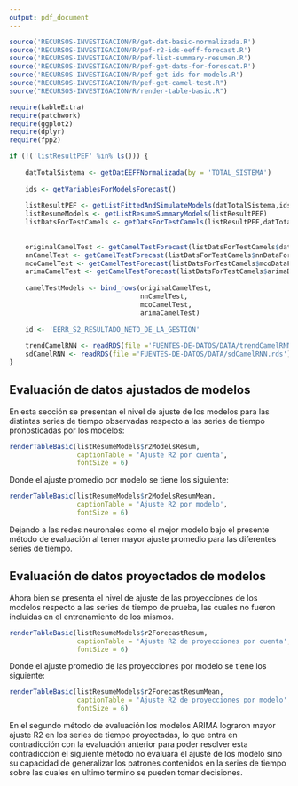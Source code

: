 ```yaml
---
output: pdf_document
---
```


```r
source('RECURSOS-INVESTIGACION/R/get-dat-basic-normalizada.R')
source('RECURSOS-INVESTIGACION/R/pef-r2-ids-eeff-forecast.R')
source('RECURSOS-INVESTIGACION/R/pef-list-summary-resumen.R')
source('RECURSOS-INVESTIGACION/R/pef-get-dats-for-forescat.R')
source('RECURSOS-INVESTIGACION/R/pef-get-ids-for-models.R')
source("RECURSOS-INVESTIGACION/R/pef-get-camel-test.R")
source("RECURSOS-INVESTIGACION/R/render-table-basic.R")

require(kableExtra)
require(patchwork)
require(ggplot2)
require(dplyr)
require(fpp2)

if (!('listResultPEF' %in% ls())) {
    
    datTotalSistema <- getDatEEFFNormalizada(by = 'TOTAL_SISTEMA')
    
    ids <- getVariablesForModelsForecast()
    
    listResultPEF <- getListFittedAndSimulateModels(datTotalSistema,ids)
    listResumeModels <- getListResumeSummaryModels(listResultPEF)
    listDatsForTestCamels <- getDatsForTestCamels(listResultPEF,datTotalSistema,12,TRUE)
    
    
    originalCamelTest <- getCamelTestForecast(listDatsForTestCamels$datCuentas)
    nnCamelTest <- getCamelTestForecast(listDatsForTestCamels$nnDataForecastCuentas)
    mcoCamelTest <- getCamelTestForecast(listDatsForTestCamels$mcoDataForecastCuentas)
    arimaCamelTest <- getCamelTestForecast(listDatsForTestCamels$arimaDataForecastCuentas)
    
    camelTestModels <- bind_rows(originalCamelTest,
                                 nnCamelTest,
                                 mcoCamelTest,
                                 arimaCamelTest)
    
    id <- 'EERR_S2_RESULTADO_NETO_DE_LA_GESTION'
    
    trendCamelRNN <- readRDS(file ='FUENTES-DE-DATOS/DATA/trendCamelRNN.rds')
    sdCamelRNN <- readRDS(file ='FUENTES-DE-DATOS/DATA/sdCamelRNN.rds')
}

```


## Evaluación de datos ajustados de modelos

En esta sección se presentan el nivel de ajuste de los modelos para las distintas series de tiempo observadas respecto a las series de tiempo pronosticadas por los modelos:

```r
renderTableBasic(listResumeModels$r2ModelsResum, 
                 captionTable = 'Ajuste R2 por cuenta',
                 fontSize = 6)
```

Donde el ajuste promedio por modelo se tiene los siguiente:

```r
renderTableBasic(listResumeModels$r2ModelsResumMean, 
                 captionTable = 'Ajuste R2 por modelo',
                 fontSize = 6)
```

Dejando a las redes neuronales como el mejor modelo bajo el presente método de evaluación al tener mayor ajuste promedio para las diferentes series de tiempo.

## Evaluación de datos proyectados de modelos

Ahora bien se presenta el nivel de ajuste de las proyecciones de los modelos respecto a las series de tiempo de prueba, las cuales no fueron incluidas en el entrenamiento de los mismos.

```r
renderTableBasic(listResumeModels$r2ForecastResum, 
                 captionTable = 'Ajuste R2 de proyecciones por cuenta',
                 fontSize = 6)
```

Donde el ajuste promedio de las proyecciones por modelo se tiene los siguiente:

```r
renderTableBasic(listResumeModels$r2ForecastResumMean,
                 captionTable = 'Ajuste R2 de proyecciones por modelo',
                 fontSize = 6)
```

En el segundo método de evaluación los modelos ARIMA lograron mayor ajuste R2 en los series de tiempo proyectadas, lo que entra en contradicción con la evaluación anterior para poder resolver esta contradicción el siguiente método no evaluara el ajuste de los modelo sino su capacidad de generalizar los patrones contenidos en la series de tiempo sobre las cuales en ultimo termino se pueden tomar decisiones.


